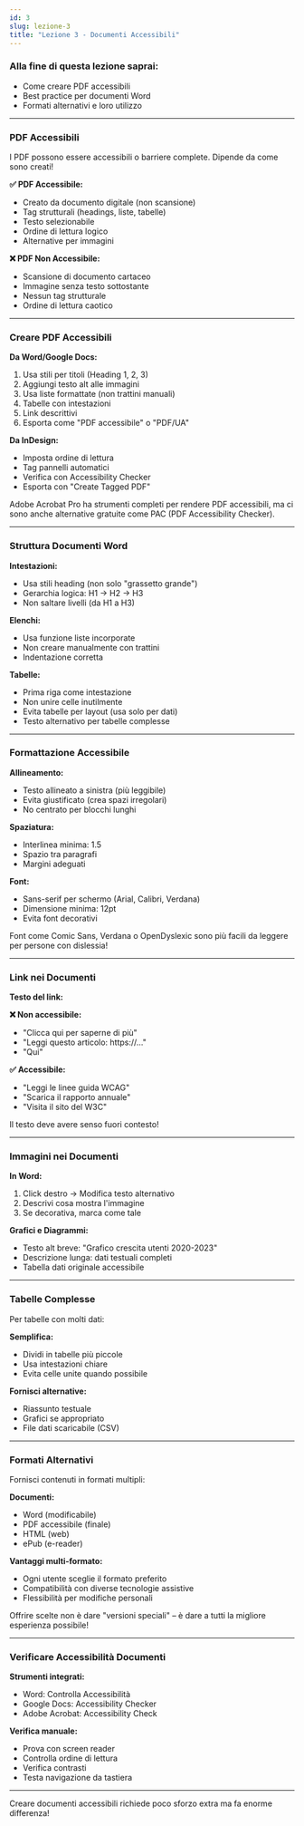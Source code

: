 ```yaml
---
id: 3
slug: lezione-3
title: "Lezione 3 - Documenti Accessibili"
---
```


### Alla fine di questa lezione saprai:

- Come creare PDF accessibili
- Best practice per documenti Word
- Formati alternativi e loro utilizzo

---

### PDF Accessibili

I PDF possono essere accessibili o barriere complete. Dipende da come sono creati!

**✅ PDF Accessibile:**

- Creato da documento digitale (non scansione)
- Tag strutturali (headings, liste, tabelle)
- Testo selezionabile
- Ordine di lettura logico
- Alternative per immagini

**❌ PDF Non Accessibile:**

- Scansione di documento cartaceo
- Immagine senza testo sottostante
- Nessun tag strutturale
- Ordine di lettura caotico

---

### Creare PDF Accessibili

**Da Word/Google Docs:**

1. Usa stili per titoli (Heading 1, 2, 3)
2. Aggiungi testo alt alle immagini
3. Usa liste formattate (non trattini manuali)
4. Tabelle con intestazioni
5. Link descrittivi
6. Esporta come "PDF accessibile" o "PDF/UA"

**Da InDesign:**

- Imposta ordine di lettura
- Tag pannelli automatici
- Verifica con Accessibility Checker
- Esporta con "Create Tagged PDF"

<Banner type="info" title="Adobe Acrobat Pro">
  Adobe Acrobat Pro ha strumenti completi per rendere PDF accessibili, ma ci
  sono anche alternative gratuite come PAC (PDF Accessibility Checker).
</Banner>

---

### Struttura Documenti Word

**Intestazioni:**

- Usa stili heading (non solo "grassetto grande")
- Gerarchia logica: H1 → H2 → H3
- Non saltare livelli (da H1 a H3)

**Elenchi:**

- Usa funzione liste incorporate
- Non creare manualmente con trattini
- Indentazione corretta

**Tabelle:**

- Prima riga come intestazione
- Non unire celle inutilmente
- Evita tabelle per layout (usa solo per dati)
- Testo alternativo per tabelle complesse

---

### Formattazione Accessibile

**Allineamento:**

- Testo allineato a sinistra (più leggibile)
- Evita giustificato (crea spazi irregolari)
- No centrato per blocchi lunghi

**Spaziatura:**

- Interlinea minima: 1.5
- Spazio tra paragrafi
- Margini adeguati

**Font:**

- Sans-serif per schermo (Arial, Calibri, Verdana)
- Dimensione minima: 12pt
- Evita font decorativi

<Banner type="info" title="Per dislessia">
  Font come Comic Sans, Verdana o OpenDyslexic sono più facili da leggere per
  persone con dislessia!
</Banner>

---

### Link nei Documenti

**Testo del link:**

**❌ Non accessibile:**

- "Clicca qui per saperne di più"
- "Leggi questo articolo: https://..."
- "Qui"

**✅ Accessibile:**

- "Leggi le linee guida WCAG"
- "Scarica il rapporto annuale"
- "Visita il sito del W3C"

Il testo deve avere senso fuori contesto!

---

### Immagini nei Documenti

**In Word:**

1. Click destro → Modifica testo alternativo
2. Descrivi cosa mostra l'immagine
3. Se decorativa, marca come tale

**Grafici e Diagrammi:**

- Testo alt breve: "Grafico crescita utenti 2020-2023"
- Descrizione lunga: dati testuali completi
- Tabella dati originale accessibile

---

### Tabelle Complesse

Per tabelle con molti dati:

**Semplifica:**

- Dividi in tabelle più piccole
- Usa intestazioni chiare
- Evita celle unite quando possibile

**Fornisci alternative:**

- Riassunto testuale
- Grafici se appropriato
- File dati scaricabile (CSV)

---

### Formati Alternativi

Fornisci contenuti in formati multipli:

**Documenti:**

- Word (modificabile)
- PDF accessibile (finale)
- HTML (web)
- ePub (e-reader)

**Vantaggi multi-formato:**

- Ogni utente sceglie il formato preferito
- Compatibilità con diverse tecnologie assistive
- Flessibilità per modifiche personali

<Banner type="info" title="Universal Design">
  Offrire scelte non è dare "versioni speciali" – è dare a tutti la migliore
  esperienza possibile!
</Banner>

---

### Verificare Accessibilità Documenti

**Strumenti integrati:**

- Word: Controlla Accessibilità
- Google Docs: Accessibility Checker
- Adobe Acrobat: Accessibility Check

**Verifica manuale:**

- Prova con screen reader
- Controlla ordine di lettura
- Verifica contrasti
- Testa navigazione da tastiera

---

Creare documenti accessibili richiede poco sforzo extra ma fa enorme differenza!
